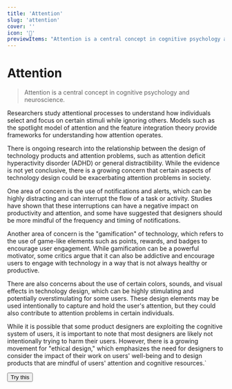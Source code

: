 ```yaml
---
title: 'Attention'
slug: 'attention'
cover: ''
icon: '🧠'
previewItems: "Attention is a central concept in cognitive psychology and neuroscience."
---
```


# Attention

> Attention is a central concept in cognitive psychology and neuroscience.

Researchers study attentional processes to understand how individuals select and focus on certain stimuli while ignoring others. Models such as the spotlight model of attention and the feature integration theory provide frameworks for understanding how attention operates.

There is ongoing research into the relationship between the design of technology products and attention problems, such as attention deficit hyperactivity disorder (ADHD) or general distractibility. While the evidence is not yet conclusive, there is a growing concern that certain aspects of technology design could be exacerbating attention problems in society.

One area of concern is the use of notifications and alerts, which can be highly distracting and can interrupt the flow of a task or activity. Studies have shown that these interruptions can have a negative impact on productivity and attention, and some have suggested that designers should be more mindful of the frequency and timing of notifications.

Another area of concern is the "gamification" of technology, which refers to the use of game-like elements such as points, rewards, and badges to encourage user engagement. While gamification can be a powerful motivator, some critics argue that it can also be addictive and encourage users to engage with technology in a way that is not always healthy or productive.

There are also concerns about the use of certain colors, sounds, and visual effects in technology design, which can be highly stimulating and potentially overstimulating for some users. These design elements may be used intentionally to capture and hold the user's attention, but they could also contribute to attention problems in certain individuals.

While it is possible that some product designers are exploiting the cognitive system of users, it is important to note that most designers are likely not intentionally trying to harm their users. However, there is a growing movement for "ethical design," which emphasizes the need for designers to consider the impact of their work on users' well-being and to design products that are mindful of users' attention and cognitive resources.`



<Button>Try this</Button>